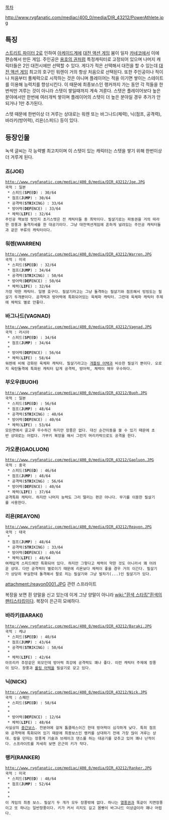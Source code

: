 [[목차]]

http://www.rvgfanatic.com/mediac/400_0/media/DIR_43212/PowerAthlete.jpg

== 특징 ==
[[스트리트 파이터 2]]로 인하여 [[아케이드]]계에 [[대전 액션 게임]] 붐이 일자 [[카네코]]에서 이에 편승해서 만든 게임.
주인공은 [[용호의 권]]처럼 특정캐릭터로 고정되어 있으며 나머지 캐릭터들은 2인 대전시에만 선택할 수 있다. 게다가 적은 선택해서 대전을 할 수 있는데 [[대전 액션 게임]] 최고의 호구인 워렌이 거의 항상 처음으로 선택된다. 또한 주인공이나 적이나 처음부터 풀체력으로 시작하는 것은 아니며 플레이어는 적을 이기면 쌓이는 스테이트를 이용해 능력치를 향상시킨다. 이 때문에 최종보스인 랭커까지 가는 동안 각 적들을 한번씩만 겨루는 것이 아니라 스텟이 쌓일때까지 계속 겨룬다. 스텟은 플레이어보다 높은 분야에서만 한번에 여러개씩 쌓이며 플레이어의 스텟이 더 높은 분야일 경우 추가가 안되거나 1만 추가된다.

스텟 때문에 한번이상 더 겨루는 상대로는 워렌 또는 바그나드(체력), 닉(점프, 공격력), 바라키(방어력), 리욘(스피드) 등이 있다.

== 등장인물 ==
녹색 글씨는 각 능력별 최고치이며 이 스텟이 있는 캐릭터는 스텟을 쌓기 위해 한번이상 더 겨루게 된다.

=== 죠(JOE) ===
 http://www.rvgfanatic.com/mediac/400_0/media/DIR_43212/Joe.JPG
 국적 : 일본
  * 스피드('''SP'''EE'''D''') : 30/64
  * 점프('''J'''U'''MP''') : 30/64
  * 공격력('''STR'''IKING) : 33/64
  * 방어력('''DEF'''ENCE) : 33/64
  * 체력('''LIF'''E) : 32/64
 주인공 역보정 탓인지 초기스텟은 전 캐릭터들 중 최악이다. 필살기로는 파동권을 거의 따라한 장풍과 돌격자세를 한 대공기이다. 그냥 대전액션게임에 흔하게 널려있는 주인공 캐릭터들과 같은 부류의 캐릭터이다. 


=== 워렌(WARREN) ===
 http://www.rvgfanatic.com/mediac/400_0/media/DIR_43212/Warren.JPG
 국적 : 미국
  * 스피드('''SP'''EE'''D''') : 32/64
  * 점프('''J'''U'''MP''') : 34/64
  * 공격력('''STR'''IKING) : 50/64
  * 방어력('''DEF'''ENCE) : 50/64
  * 체력('''LIF'''E) : 32/64
 가장 약한 캐릭터. 일명 호구다. 필살기라고는 그냥 돌격하는 필살기와 점프해서 빙빙도는 필살기 두개뿐이다. 공격력과 방어력에 특화되어있는 육체파 캐릭터. 그런데 육체파 캐릭터 주제에 체력도 별로 안좋다.
 
=== 바그나드(VAGNAD) ===
 http://www.rvgfanatic.com/mediac/400_0/media/DIR_43212/Vagnad.JPG 
 국적 : 러시아
  * 스피드('''SP'''EE'''D''') : 34/64
  * 점프('''J'''U'''MP''') : 34/64
  * {{{#008000 공격력('''STR'''IKING) : 64/64}}}
  * 방어력('''DEF'''ENCE) : 56/64
  * 체력('''LIF'''E) : 58/64
 워렌에 비해 강화된 육체파 캐릭터. 필살기라고는 [[개틀링 어택]]과 비슷한 필살기 뿐이다. 오로지 육탄돌격에 특화된 캐릭터 답게 공격력, 방어력, 체력이 매우 우수하다.
 
=== 부오우(BUOH) ===
 http://www.rvgfanatic.com/mediac/400_0/media/DIR_43212/Buoh.JPG
 국적 : 일본 
  * 스피드('''SP'''EE'''D''') : 56/64
  * 점프('''J'''U'''MP''') : 48/64
  * 공격력('''STR'''IKING) : 40/64
  * 방어력('''DEF'''ENCE) : 40/64
  * 체력('''LIF'''E) : 53/64
 모든면에서 골고루 우수하긴 하지만 장풍은 없다. 대신 순간이동을 쑬 수 있기 때문에 초반 상대로는 어렵다. 가부키 복장을 해서 그런지 머리카락으로도 공격을 한다.
 
=== 가오룬(GAOLUON) ===
 http://www.rvgfanatic.com/mediac/400_0/media/DIR_43212/Gaoluon.JPG
 국적 : 중국 
  * 스피드('''SP'''EE'''D''') : 46/64
  * 점프('''J'''U'''MP''') : 48/64
  * 공격력('''STR'''IKING) : 56/64
  * 방어력('''DEF'''ENCE) : 40/64
  * 체력('''LIF'''E) : 37/64
 공격특화 캐릭터. 하지만 나머지 능력도 그리 딸리는 편은 아니다. 무기를 이용한 필살기를 사용한다.
 
=== 리욘(REAYON) ===
 http://www.rvgfanatic.com/mediac/400_0/media/DIR_43212/Reayon.JPG
 국적 : 태국 
  * {{{#008000 스피드('''SP'''EE'''D''') : 64/64}}}
  * 점프('''J'''U'''MP''') : 48/64
  * 공격력('''STR'''IKING) : 33/64
  * 방어력('''DEF'''ENCE) : 40/64
  * 체력('''LIF'''E) : 48/64
 여캐답게 스피드에만 특화되어 있다. 하지만 그렇다고 체력이 약한 것도 아니라서 꽤 어려운 상대. 다만 공격력이 별로이기 때문에 리욘보다 체력이 좋을 경우 거의 이긴다. 필살기가 상당히 부실한데 돌격해서 팔로 치는 필살기와 그냥 발차기(...)인 필살기가 있다. 

attachment:/reayon0001.JPG
관련 스프라이트

복장을 보면 흰 양말을 신고 있는데 이게 그냥 양말이 아니라 [[wiki:"흰색 스타킹"흰색의 팬티스타킹]]이다. 복장이 은근히 모에하다.
 
=== 바라키(BARAKI) ===
 http://www.rvgfanatic.com/mediac/400_0/media/DIR_43212/Baraki.JPG
 국적 : 케냐 
  * 스피드('''SP'''EE'''D''') : 40/64
  * 점프('''J'''U'''MP''') : 43/64
  * 공격력('''STR'''IKING) : 50/64
  * {{{#008000 방어력('''DEF'''ENCE) : 64/64}}}
  * 체력('''LIF'''E) : 42/64
 아프리카 추장같은 외모인데 방어력 최강에 공격력도 꽤나 좋다. 이런 캐릭터 주제에 장풍이 있다. 장풍과 [[롤링 어택]]을 필살기로 갖고 있다.
 
=== 닉(NICK) ===
 http://www.rvgfanatic.com/mediac/400_0/media/DIR_43212/Nick.JPG
 국적 : 스페인 
  * 스피드('''SP'''EE'''D''') : 58/64
  * {{{#008000 점프('''J'''U'''MP''') : 64/64}}}
  * {{{#008000 공격력('''STR'''IKING) : 64/64}}}
  * 방어력('''DEF'''ENCE) : 12/64
  * 체력('''LIF'''E) : 48/64
 사실상의 [[중간보스]]. 전분야에 걸쳐 톱클레스이긴 한데 방어력이 심각하게 낮다. 특히 점프와 공격력에 특화되어 있기 때문에 최종보스인 랭커를 상대하기 전에 가장 많이 겨루는 상대. 칼을 던지는 장풍계 기술과 브레이크 댄스를 하는 대공기를 갖추고 있어 꽤나 난적이다. 스프라이트를 자세히 보면 은근히 키가 작다.
 
=== 랭커(RANKER) ===
 http://www.rvgfanatic.com/mediac/400_0/media/DIR_43212/Ranker.JPG
 국적 : 미국 
  * 스피드('''SP'''EE'''D''') : 48/64
  * 점프('''J'''U'''MP''') : 52/64
  * {{{#008000 공격력('''STR'''IKING) : 64/64}}}
  * {{{#008000 방어력('''DEF'''ENCE) : 64/64}}}
  * {{{#008000 체력('''LIF'''E) : 64/64}}}
 이 게임의 최종 보스. 필살기 두 개가 모두 장풍밖에 없다. 하나는 [[열풍권]]과 똑같이 지면장풍이고 또 하나는 일반장풍이다. 키가 커서 리치도 길고 몸빵이 바그나드 이상급이라 꽤나 어렵다.
 

